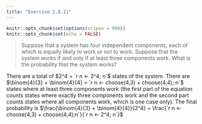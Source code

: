 ```yaml
---
title: "Exercise 2.8.11"
---
```


```r
knitr::opts_chunk$set(options(scipen = 999))
knitr::opts_chunk$set(echo = FALSE)
```

> Suppose that a system has four independent components, each of which is equally likely to work or not to work. Suppose that the system works if and only if at least three components work. What is the probability that the system works?

There are a total of $2^4 = `r n <- 2^4; n`$ states of the system. There are $\binom{4}{3} + \binom{4}{4} = `r n <- choose(4,3) + choose(4,4); n`$ states where at least three components work (the first part of the equation counts states where exactly three components work and the second part counts states where all components work, which is one case only). The final probability is $\frac{\binom{4}{3} + \binom{4}{4}}{2^4} = \frac{`r n <- choose(4,3) + choose(4,4);n`}{`r n <- 2^4; n`}$
